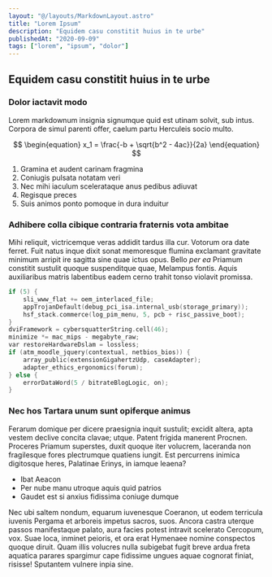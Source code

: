 ```yaml
---
layout: "@/layouts/MarkdownLayout.astro"
title: "Lorem Ipsum"
description: "Equidem casu constitit huius in te urbe"
publishedAt: "2020-09-09"
tags: ["lorem", "ipsum", "dolor"]
---
```

## Equidem casu constitit huius in te urbe

### Dolor iactavit modo

Lorem markdownum insignia signumque quid est utinam solvit, sub intus. Corpora
de simul parenti offer, caelum partu Herculeis socio multo.

$$
\begin{equation}
  x_1 = \frac{-b + \sqrt{b^2 - 4ac}}{2a}
\end{equation}
$$

1. Gramina et audent carinam fragmina
2. Coniugis pulsata notatam veri
3. Nec mihi iaculum scelerataque anus pedibus adiuvat
4. Regisque preces
5. Suis animos ponto pomoque in dura induitur

### Adhibere colla cibique contraria fraternis vota ambitae

Mihi reliquit, victricemque veras addidit tardus illa cur. Votorum ora date
ferret. Fuit natus inque dixit sonat memoresque flumina exclamant gravitate
minimum arripit ire sagitta sine quae ictus opus. Bello *per ea* Priamum
constitit sustulit quoque suspenditque quae, Melampus fontis. Aquis auxiliaribus
matris labentibus eadem cerno trahit tonso violavit promissa.

```c
if (5) {
    sli_www_flat += oem_interlaced_file;
    appTrojanDefault(debug_pci_isa.internal_usb(storage_primary));
    hsf_stack.commerce(log_pim_menu, 5, pcb + risc_passive_boot);
}
dviFramework = cybersquatterString.cell(46);
minimize *= mac_mips - megabyte_raw;
var restoreHardwareDslam = lossless;
if (atm_moodle_jquery(contextual, netbios_bios)) {
    array_public(extensionGigahertzUdp, caseAdapter);
    adapter_ethics_ergonomics(forum);
} else {
    errorDataWord(5 / bitrateBlogLogic, on);
}
```

### Nec hos Tartara unum sunt opiferque animus

Ferarum domique per dicere praesignia inquit sustulit; excidit altera, apta
vestem declive concita clavae; utque. Patent frigida manerent Procnen. Proceres
Priamum superstes, duxit quoque iter volucrem, laceranda non fragilesque fores
plectrumque quatiens iungit. Est percurrens inimica digitosque heres, Palatinae
Erinys, in iamque leaena?

- Ibat Aeacon
- Per nube manu utroque aquis quid patrios
- Gaudet est si anxius fidissima coniuge dumque

Nec ubi saltem nondum, equarum iuvenesque Coeranon, ut eodem terricula iuvenis
Pergama et arboreis impetus sacros, suos. Ancora castra uterque passos
manifestaque palato, aura facies potest intravit scelerato Cercopum, vox. Suae
loca, inminet peioris, et ora erat Hymenaee nomine conspectos quoque diruit.
Quam illis volucres nulla subigebat fugit breve ardua freta aquatica parares
spargimur cape fidissime ungues aquae cognorat finiat, risisse! Sputantem
vulnere inpia sine.
